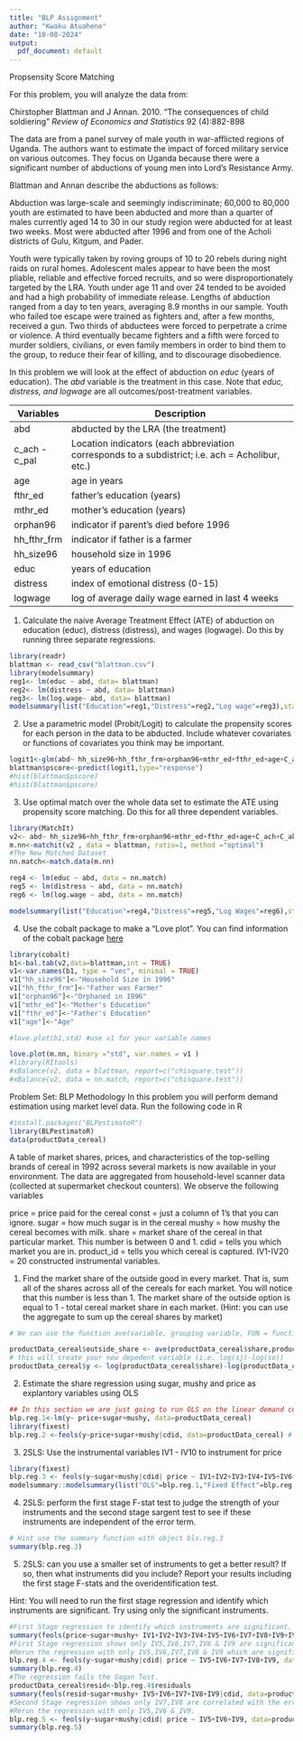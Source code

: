 ---
title: "BLP Assignment"
author: "Kwaku Atuahene"
date: "10-08-2024"
output:
  pdf_document: default
---

Propsensity Score Matching

For this problem, you will analyze the data from:

  Chirstopher Blattman and J Annan. 2010. "The consequences of child soldiering" _Review of Economics and Statistics_ 92 (4):882-898

The data are from a panel survey of male youth in war-afflicted regions of Uganda. The authors want to estimate the impact of forced military service on various outcomes. They focus on Uganda because there were a significant number of abductions of young men into Lord's Resistance Army.

Blattman and Annan describe the abductions as follows:

Abduction was large-scale and seemingly indiscriminate; 60,000 to 80,000 youth are estimated to have been abducted and more than a quarter of males currently aged 14 to 30 in our study region were abducted for at least two weeks. Most were abducted after 1996 and from one of the Acholi districts of Gulu, Kitgum, and Pader. 

Youth were typically taken by roving groups of 10 to 20 rebels during night raids on rural homes. Adolescent males appear to have been the most pliable, reliable and effective forced recruits, and so were disproportionately targeted by the LRA. Youth under age 11 and over 24 tended to be avoided and had a high probability of immediate release. Lengths of abduction ranged from a day to ten years, averaging 8.9 months in our sample. Youth who failed toe escape were trained as fighters and, after a few months, received a gun. Two thirds of abductees were forced to perpetrate a crime or violence. A third eventually became fighters and a fifth were forced to murder soldiers, civilians, or even family members in order to bind them to the group, to reduce their fear of killing, and to discourage disobedience.

In this problem we will look at the effect of abduction on _educ_ (years of education). The _abd_ variable is the treatment in this case. Note that _educ, distress, and logwage_ are all outcomes/post-treatment variables.

Variables | Description
----------|----------------------------------------
 abd | abducted by the LRA (the treatment)
 c_ach - c_pal | Location indicators (each abbreviation corresponds to a subdistrict; i.e. ach = Acholibur, etc.)
 age | age in years
 fthr_ed | father's education (years)
 mthr_ed | mother's education (years)
 orphan96 | indicator if parent's died before 1996
 hh_fthr_frm | indicator if father is a farmer
 hh_size96 | household size in 1996
 educ | years of education
 distress | index of emotional distress (0-15)
 logwage | log of average daily wage earned in last 4 weeks
 
 1. Calculate the naive Average Treatment Effect (ATE) of abduction on education (educ), distress (distress), and wages (logwage). Do this by running three separate regressions. 
 
```{r eval=TRUE}
library(readr)
blattman <- read_csv("blattman.csv")
library(modelsummary)
reg1<- lm(educ ~ abd, data= blattman)
reg2<- lm(distress ~ abd, data= blattman)
reg3<- lm(log.wage~ abd, data= blattman)
modelsummary(list("Education"=reg1,"Distress"=reg2,"Log wage"=reg3),stars = TRUE, coef_rename = c("abd"="Abduction"))

```
 
 
 2. Use a parametric model (Probit/Logit) to calculate the propensity scores for each person in the data to be abducted. Include whatever covariates or functions of covariates you think may be important.
 
```{r eval=TRUE}
logit1<-glm(abd~ hh_size96+hh_fthr_frm+orphan96+mthr_ed+fthr_ed+age+C_ach+C_akw+C_ata+C_kma+C_oro+C_pad+C_paj+C_pal,data=blattman)
blattman$pscore<-predict(logit1,type="response")
#hist(blattman$pscore)
#hist(blattman$pscore)
```
 
 
 3. Use optimal match over the whole data set to estimate the ATE using propensity score matching. Do this for all three dependent variables. 
 
```{r eval=TRUE}
library(MatchIt)
v2<- abd~ hh_size96+hh_fthr_frm+orphan96+mthr_ed+fthr_ed+age+C_ach+C_akw+C_ata+C_kma+C_oro+C_pad+C_paj+C_pal
m.nn<-matchit(v2 , data = blattman, ratio=1, method ="optimal")
#The New Matched Dataset
nn.match<-match.data(m.nn)

reg4 <- lm(educ ~ abd, data = nn.match)
reg5 <- lm(distress ~ abd, data = nn.match)
reg6 <- lm(log.wage ~ abd, data = nn.match)

modelsummary(list("Education"=reg4,"Distress"=reg5,"Log Wages"=reg6),stars = TRUE, coef_rename = c("abd"="Abduction"))
```
 
 
 4. Use the cobalt package to make a "Love plot". You can find information of the cobalt package [here](https://cran.r-project.org/web/packages/cobalt/vignettes/cobalt_A0_basic_use.html)
 
```{r eval=TRUE}
library(cobalt)
b1<-bal.tab(v2,data=blattman,int = TRUE)
v1<-var.names(b1, type = "vec", minimal = TRUE)
v1["hh_size96"]<-"Household Size in 1996"
v1["hh_fthr_frm"]<-"Father was Farmer"
v1["orphan96"]<-"Orphaned in 1996"
v1["mthr_ed"]<-"Mother's Education"
v1["fthr_ed"]<-"Father's Education"
v1["age"]<-"Age"

#love.plot(b1,std) #use v1 for your variable names

love.plot(m.nn, binary ="std", var.names = v1 )
#library(RItools)
#xBalance(v2, data = blattman, report=c("chisquare.test"))
#xBalance(v2, data = nn.match, report=c("chisquare.test"))
```
 

Problem Set: BLP Methodology
In this problem you will perform demand estimation using market level data. Run the following code in R
```{r eval=TRUE}
#install.packages("BLPestimatoR")
library(BLPestimatoR)
data(productData_cereal)
```
A table of market shares, prices, and characteristics of the top-selling brands of cereal in 1992 across several markets is now available in your environment. The data are aggregated from household-level scanner data (collected at supermarket checkout counters).
We observe the following variables 

price = price paid for the cereal 
const = just a column of 1’s that you can ignore. 
sugar = how much sugar is in the cereal 
mushy = how mushy the cereal becomes with milk.
share = market share of the cereal in that particular market. This number is between 0 and 1. 
cdid = tells you which market you are in. 
product_id = tells you which cereal is captured. 
IV1-IV20 = 20 constructed instrumental variables.

1. Find the market share of the outside good in every market. That is, sum all of the shares across all of the cereals for each market. You will notice that this number is less than 1. The market share of the outside option is equal to 1 - total cereal market share in each market. (Hint: you can use the aggregate to sum up the cereal shares by market)

```{r eval=TRUE}
# We can use the function ave(variable, grouping variable, FUN = function(x) 1-sum(x))

productData_cereal$outside_share <- ave(productData_cereal$share,productData_cereal$cdid,FUN = function(x) 1-sum(x))
# this will create your new depedent variable (i.e. log(sj)-log(so))
productData_cereal$y <- log(productData_cereal$share)-log(productData_cereal$outside_share)

```


2. Estimate the share regression using sugar, mushy and price as explantory variables using OLS

```{r eval=TRUE}
## In this section we are just going to run OLS on the linear demand curve
blp.reg.1<-lm(y~ price+sugar+mushy, data=productData_cereal)
library(fixest)
blp.reg.2 <-feols(y~price+sugar+mushy|cdid, data=productData_cereal) # Include market fixed effects
```

3. 2SLS: Use the instrumental variables IV1 - IV10 to instrument for price
```{r eval=TRUE}
library(fixest)
blp.reg.3 <- feols(y~sugar+mushy|cdid| price ~ IV1+IV2+IV3+IV4+IV5+IV6+IV7+IV8+IV9+IV10, data=productData_cereal)
modelsummary::modelsummary(list("OLS"=blp.reg.1,"Fixed Effect"=blp.reg.2,"IV"=blp.reg.3),stars = TRUE,coef_rename = c("fit_price"= "price"))
```

4. 2SLS: perform the first stage F-stat test to judge the strength of your instruments and the second stage sargent test to see if these instruments are independent of the error term.

```{r eval=TRUE}
# Hint use the summary function with object bls.reg.3
summary(blp.reg.3)

```


5. 2SLS: can you use a smaller set of instruments to get a better result? If so, then what instruments did you include? Report your results including the first stage F-stats and the overidentification test.

Hint: You will need to run the first stage regression and identify which instruments are significant. Try using only the significant instruments.

```{r eval=TRUE}
#First Stage regression to identify which instruments are significant.
summary(feols(price~sugar+mushy+ IV1+IV2+IV3+IV4+IV5+IV6+IV7+IV8+IV9+IV10|cdid, data=productData_cereal))
#First Stage regression shows only IV5,IV6,IV7,IV8 & IV9 are significant.
#Rerun the regression with only IV5,IV6,IV7,IV8 & IV9 which are significant.
blp.reg.4 <- feols(y~sugar+mushy|cdid| price ~ IV5+IV6+IV7+IV8+IV9, data=productData_cereal)
summary(blp.reg.4)
#The regression fails the Sagan Test. 
productData_cereal$resid<-blp.reg.4$residuals
summary(feols(resid~sugar+mushy+ IV5+IV6+IV7+IV8+IV9|cdid, data=productData_cereal))
#Second Stage regression shows only IV7,IV8 are correlated with the errors.
#Rerun the regression with only IV5,IV6 & IV9.
blp.reg.5 <- feols(y~sugar+mushy|cdid| price ~ IV5+IV6+IV9, data=productData_cereal)
summary(blp.reg.5)
```

